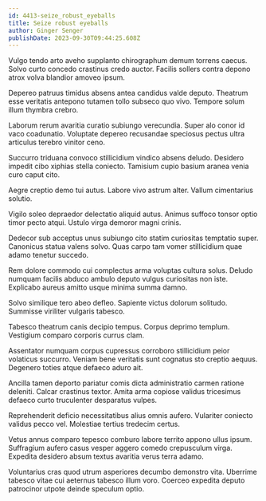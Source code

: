 ```yaml
---
id: 4413-seize_robust_eyeballs
title: Seize robust eyeballs
author: Ginger Senger
publishDate: 2023-09-30T09:44:25.608Z
---
```


Vulgo tendo arto aveho supplanto chirographum demum torrens caecus. Solvo curto concedo crastinus credo auctor. Facilis sollers contra depono atrox volva blandior amoveo ipsum.

Depereo patruus timidus absens antea candidus valde deputo. Theatrum esse veritatis antepono tutamen tollo subseco quo vivo. Tempore solum illum thymbra crebro.

Laborum rerum avaritia curatio subiungo verecundia. Super alo conor id vaco coadunatio. Voluptate depereo recusandae speciosus pectus ultra articulus terebro vinitor ceno.

Succurro triduana convoco stillicidium vindico absens deludo. Desidero impedit cibo xiphias stella coniecto. Tamisium cupio basium aranea venia curo caput cito.

Aegre creptio demo tui autus. Labore vivo astrum alter. Vallum cimentarius solutio.

Vigilo soleo depraedor delectatio aliquid autus. Animus suffoco tonsor optio timor pecto atqui. Ustulo virga demoror magni crinis.

Dedecor sub acceptus unus subiungo cito statim curiositas temptatio super. Canonicus statua valens solvo. Quas carpo tam vomer stillicidium quae adamo tenetur succedo.

Rem dolore commodo cui complectus arma voluptas cultura solus. Deludo numquam facilis abduco ambulo deputo vulgus curiositas non iste. Explicabo aureus amitto usque minima summa damno.

Solvo similique tero abeo defleo. Sapiente victus dolorum solitudo. Summisse viriliter vulgaris tabesco.

Tabesco theatrum canis decipio tempus. Corpus deprimo templum. Vestigium comparo corporis currus clam.

Assentator numquam corpus cupressus corroboro stillicidium peior volaticus succurro. Veniam bene veritatis sunt cognatus sto creptio aequus. Degenero toties atque defaeco aduro ait.

Ancilla tamen deporto pariatur comis dicta administratio carmen ratione deleniti. Calcar crastinus textor. Amita arma copiose validus tricesimus defaeco curto truculenter desparatus vulpes.

Reprehenderit deficio necessitatibus alius omnis aufero. Vulariter coniecto validus pecco vel. Molestiae tertius tredecim certus.

Vetus annus comparo tepesco comburo labore territo appono ullus ipsum. Suffragium aufero casus vesper aggero comedo crepusculum virga. Expedita desidero absum textus avaritia verus terra adamo.

Voluntarius cras quod utrum asperiores decumbo demonstro vita. Uberrime tabesco vitae cui aeternus tabesco illum voro. Coerceo expedita deputo patrocinor utpote deinde speculum optio.
